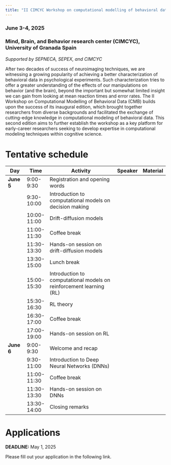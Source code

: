 ```yaml
---
title: "II CIMCYC Workshop on computational modelling of behavioral data (CMB)"
---
```


### June 3-4, 2025
### Mind, Brain, and Behavior research center (CIMCYC), University of Granada Spain
*Supported by SEPNECA, SEPEX, and CIMCYC*

After two decades of success of neuroimaging techniques, we are witnessing a growing popularity of achieving a better characterization of behavioral data in psychological experiments. Such characterization tries to offer a greater understanding of the effects of our manipulations on behavior (and the brain), beyond the important but somewhat limited insight we can gain from looking at mean reaction times and error rates. The II Workshop on Computational Modelling of Behavioral Data (CMB) builds upon the success of its inaugural edition, which brought together researchers from diverse backgrounds and facilitated the exchange of cutting-edge knowledge in computational modeling of behavioral data. This second edition aims to further establish the workshop as a key platform for early-career researchers seeking to develop expertise in computational modeling techniques within cognitive science.

# Tentative schedule

| **Day**    | **Time**    | **Activity**                                 | **Speaker** | **Material** |
|------------|-------------|----------------------------------------------|-------------|--------------|
| **June 5** | 9:00-9:30   | Registration and opening words               |             |              |
|            | 9:30-10:00  | Introduction to computational models on decision making |             |              |
|            | 10:00-11:00 | Drift-diffusion models                       |             |              |
|            | 11:00-11:30 | Coffee break                                 |             |              |
|            | 11:30-13:30 | Hands-on session on drift-diffusion models   |             |              |
|            | 13:30-15:00 | Lunch break                                  |             |              |
|            | 15:00-15:30 | Introduction to computational models on reinforcement learning (RL) |             |              |
|            | 15:30-16:30 | RL theory                                    |             |              |
|            | 16:30-17:00 | Coffee break                                 |             |              |
|            | 17:00-19:00 | Hands-on session on RL                       |             |              |
| **June 6** | 9:00-9:30   | Welcome and recap                            |             |              |
|            | 9:30-11:00  | Introduction to Deep Neural Networks (DNNs)  |             |              |
|            | 11:00-11:30 | Coffee break                                 |             |              |
|            | 11:30-13:30 | Hands-on session on DNNs                     |             |              |
|            | 13:30-14:00 | Closing remarks                              |             |              |

# Applications

:::{.callout-important}

**DEADLINE:**  May 1, 2025

:::


Please fill out your application in the following link.